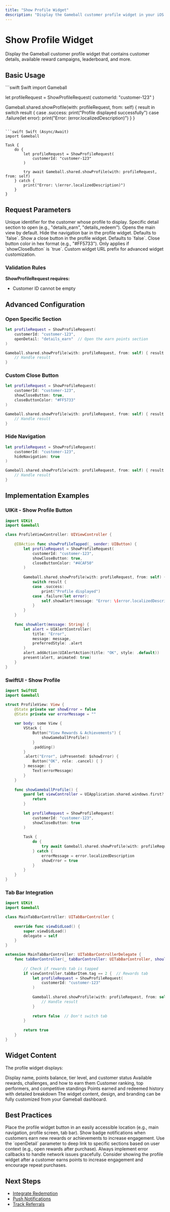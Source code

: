 ```yaml
---
title: "Show Profile Widget"
description: "Display the Gameball customer profile widget in your iOS app"
---
```


# Show Profile Widget

Display the Gameball customer profile widget that contains customer details, available reward campaigns, leaderboard, and more.

## Basic Usage

<CodeGroup>
```swift Swift
import Gameball

let profileRequest = ShowProfileRequest(
    customerId: "customer-123"
)

Gameball.shared.showProfile(with: profileRequest, from: self) { result in
    switch result {
    case .success:
        print("Profile displayed successfully")
    case .failure(let error):
        print("Error: \(error.localizedDescription)")
    }
}
```

```swift Swift (Async/Await)
import Gameball

Task {
    do {
        let profileRequest = ShowProfileRequest(
            customerId: "customer-123"
        )
        
        try await Gameball.shared.showProfile(with: profileRequest, from: self)
    } catch {
        print("Error: \(error.localizedDescription)")
    }
}
```
</CodeGroup>

## Request Parameters

<ParamField body="customerId" type="String" required>
Unique identifier for the customer whose profile to display.
</ParamField>

<ParamField body="openDetail" type="String">
Specific detail section to open (e.g., "details_earn", "details_redeem"). Opens the main view by default.
</ParamField>

<ParamField body="hideNavigation" type="Bool">
Hide the navigation bar in the profile widget. Defaults to `false`.
</ParamField>

<ParamField body="showCloseButton" type="Bool">
Show a close button in the profile widget. Defaults to `false`.
</ParamField>

<ParamField body="closeButtonColor" type="String">
Close button color in hex format (e.g., "#FF5733"). Only applies if `showCloseButton` is `true`.
</ParamField>

<ParamField body="widgetUrlPrefix" type="String">
Custom widget URL prefix for advanced widget customization.
</ParamField>

### Validation Rules

**ShowProfileRequest requires:**
- Customer ID cannot be empty

## Advanced Configuration

### Open Specific Section

```swift
let profileRequest = ShowProfileRequest(
    customerId: "customer-123",
    openDetail: "details_earn"  // Open the earn points section
)

Gameball.shared.showProfile(with: profileRequest, from: self) { result in
    // Handle result
}
```

### Custom Close Button

```swift
let profileRequest = ShowProfileRequest(
    customerId: "customer-123",
    showCloseButton: true,
    closeButtonColor: "#FF5733"
)

Gameball.shared.showProfile(with: profileRequest, from: self) { result in
    // Handle result
}
```

### Hide Navigation

```swift
let profileRequest = ShowProfileRequest(
    customerId: "customer-123",
    hideNavigation: true
)

Gameball.shared.showProfile(with: profileRequest, from: self) { result in
    // Handle result
}
```

## Implementation Examples

### UIKit - Show Profile Button

```swift
import UIKit
import Gameball

class ProfileViewController: UIViewController {
    
    @IBAction func showProfileTapped(_ sender: UIButton) {
        let profileRequest = ShowProfileRequest(
            customerId: "customer-123",
            showCloseButton: true,
            closeButtonColor: "#4CAF50"
        )
        
        Gameball.shared.showProfile(with: profileRequest, from: self) { result in
            switch result {
            case .success:
                print("Profile displayed")
            case .failure(let error):
                self.showAlert(message: "Error: \(error.localizedDescription)")
            }
        }
    }
    
    func showAlert(message: String) {
        let alert = UIAlertController(
            title: "Error",
            message: message,
            preferredStyle: .alert
        )
        alert.addAction(UIAlertAction(title: "OK", style: .default))
        present(alert, animated: true)
    }
}
```

### SwiftUI - Show Profile

```swift
import SwiftUI
import Gameball

struct ProfileView: View {
    @State private var showError = false
    @State private var errorMessage = ""
    
    var body: some View {
        VStack {
            Button("View Rewards & Achievements") {
                showGameballProfile()
            }
            .padding()
        }
        .alert("Error", isPresented: $showError) {
            Button("OK", role: .cancel) { }
        } message: {
            Text(errorMessage)
        }
    }
    
    func showGameballProfile() {
        guard let viewController = UIApplication.shared.windows.first?.rootViewController else {
            return
        }
        
        let profileRequest = ShowProfileRequest(
            customerId: "customer-123",
            showCloseButton: true
        )
        
        Task {
            do {
                try await Gameball.shared.showProfile(with: profileRequest, from: viewController)
            } catch {
                errorMessage = error.localizedDescription
                showError = true
            }
        }
    }
}
```

### Tab Bar Integration

```swift
import UIKit
import Gameball

class MainTabBarController: UITabBarController {
    
    override func viewDidLoad() {
        super.viewDidLoad()
        delegate = self
    }
}

extension MainTabBarController: UITabBarControllerDelegate {
    func tabBarController(_ tabBarController: UITabBarController, shouldSelect viewController: UIViewController) -> Bool {
        
        // Check if rewards tab is tapped
        if viewController.tabBarItem.tag == 2 {  // Rewards tab
            let profileRequest = ShowProfileRequest(
                customerId: "customer-123"
            )
            
            Gameball.shared.showProfile(with: profileRequest, from: self) { result in
                // Handle result
            }
            
            return false  // Don't switch tab
        }
        
        return true
    }
}
```

## Widget Content

The profile widget displays:

<CardGroup cols={2}>
<Card title="Customer Info" icon="user">
Display name, points balance, tier level, and customer status
</Card>

<Card title="Reward Campaigns" icon="gift">
Available rewards, challenges, and how to earn them
</Card>

<Card title="Leaderboard" icon="trophy">
Customer ranking, top performers, and competitive standings
</Card>

<Card title="Transaction History" icon="clock-rotate-left">
Points earned and redeemed history with detailed breakdown
</Card>
</CardGroup>

<Info>
The widget content, design, and branding can be fully customized from your Gameball dashboard.
</Info>

## Best Practices

<Steps>
<Step title="Prominent Access">
Place the profile widget button in an easily accessible location (e.g., main navigation, profile screen, tab bar).
</Step>

<Step title="Badge Indicators">
Show badge notifications when customers earn new rewards or achievements to increase engagement.
</Step>

<Step title="Deep Linking">
Use the `openDetail` parameter to deep link to specific sections based on user context (e.g., open rewards after purchase).
</Step>

<Step title="Error Handling">
Always implement error callbacks to handle network issues gracefully.
</Step>
</Steps>

<Tip>
Consider showing the profile widget after a customer earns points to increase engagement and encourage repeat purchases.
</Tip>

## Next Steps

- [Integrate Redemption](/installation-guide/ios-v3/integrate-redemption)
- [Push Notifications](/installation-guide/ios-v3/push-notifications)
- [Track Referrals](/installation-guide/ios-v3/track-referrals)


